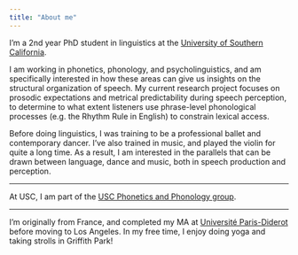```yaml
---
title: "About me"
---
```


I'm a 2nd year PhD student in linguistics at the [University of Southern California](https://dornsife.usc.edu/ling).

I am working in phonetics, phonology, and psycholinguistics, and am specifically interested in how these areas can give us insights on the structural organization of speech. My current research project focuses on prosodic expectations and metrical predictability during speech perception, to determine to what extent listeners use phrase-level phonological processes (e.g. the Rhythm Rule in English) to constrain lexical access. 

Before doing linguistics, I was training to be a professional ballet and contemporary dancer. I've also trained in music, and played the violin for quite a long time. As a result, I am interested in the parallels that can be drawn between language, dance and music, both in speech production and perception. 

---

At USC, I am part of the [USC Phonetics and Phonology group](https://sites.google.com/view/uscphongroup/).

---

I'm originally from France, and completed my MA at [Université Paris-Diderot](https://www.linguist.univ-paris-diderot.fr/) before moving to Los Angeles. In my free time, I enjoy doing yoga and taking strolls in Griffith Park!